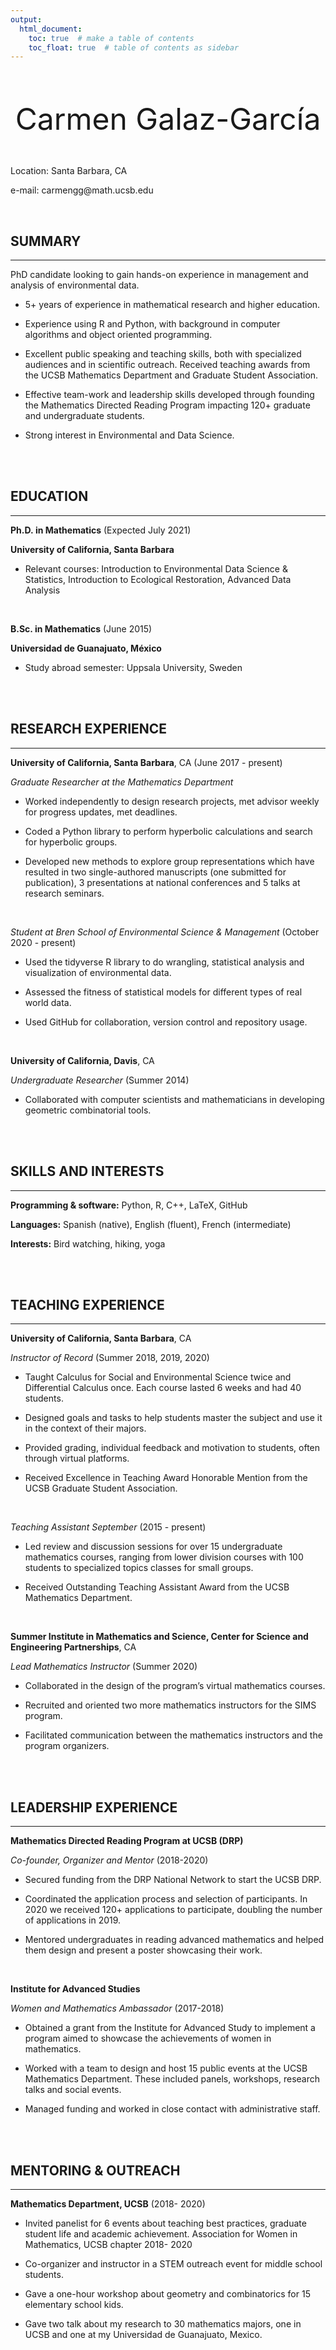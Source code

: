 ```yaml
---
output: 
  html_document:
    toc: true  # make a table of contents
    toc_float: true  # table of contents as sidebar
---
```


<br>
<br>

<center>
<font size="12">
Carmen Galaz-García
</font>
</center>

<br>


Location: Santa Barbara, CA           

e-mail: carmengg@math.ucsb.edu

<br>



## SUMMARY
___

PhD candidate looking to gain hands-on experience in management and analysis of environmental data.

* 5+ years of experience in mathematical research and higher education.

* Experience using R and Python, with background in computer algorithms and object oriented programming. 

* Excellent public speaking and teaching skills, both with specialized audiences and in scientific outreach. Received teaching awards from the UCSB Mathematics Department and Graduate Student Association.

* Effective team-work and leadership skills developed through founding the Mathematics Directed Reading Program impacting 120+ graduate and undergraduate students.

* Strong interest in Environmental and Data Science.

<br>
<br>


## EDUCATION
___

**Ph.D. in Mathematics**   (Expected July 2021)

**University of California, Santa Barbara **

* Relevant courses: Introduction to Environmental Data Science & Statistics, Introduction to Ecological Restoration, Advanced Data Analysis

<br>

**B.Sc. in Mathematics**  (June 2015)

**Universidad de Guanajuato, México**

* Study abroad semester: Uppsala University, Sweden

<br> 
<br>

## RESEARCH EXPERIENCE

---

**University of California, Santa Barbara**, CA    (June 2017 - present)

*Graduate Researcher at the Mathematics Department*

* Worked independently to design research projects, met advisor weekly for progress updates, met deadlines. 

* Coded a Python library to perform hyperbolic calculations and search for hyperbolic groups.

* Developed new methods to explore group representations which have resulted in two single-authored manuscripts (one submitted for publication), 3 presentations at national conferences and 5 talks at research seminars. 

<br>

*Student at Bren School of Environmental Science & Management*   (October 2020 - present) 

* Used the tidyverse R library to do wrangling, statistical analysis and visualization of environmental data. 

* Assessed the fitness of statistical models for different types of real world data.

* Used GitHub for collaboration, version control and repository usage.

<br>

**University of California, Davis**, CA 

*Undergraduate Researcher*    (Summer 2014)

* Collaborated with computer scientists and mathematicians in developing geometric combinatorial tools.

<br>
<br>

## SKILLS AND INTERESTS

---

**Programming & software:** Python, R, C++, LaTeX, GitHub 

**Languages:** Spanish (native), English (fluent), French (intermediate)

**Interests:** Bird watching, hiking, yoga

<br>
<br>

## TEACHING EXPERIENCE

---

**University of California, Santa Barbara**, CA

*Instructor of Record*    (Summer 2018, 2019, 2020)

* Taught Calculus for Social and Environmental Science twice and Differential Calculus once. Each course lasted 6 weeks and had 40 students.

* Designed goals and tasks to help students master the subject and use it in the context of their majors.

* Provided grading, individual feedback and motivation to students, often through virtual platforms.

* Received Excellence in Teaching Award Honorable Mention from the UCSB Graduate Student Association.

<br>

*Teaching Assistant September*    (2015 - present)

* Led review and discussion sessions for over 15 undergraduate mathematics courses, ranging from lower division courses with 100 students to specialized topics classes for small groups.

* Received Outstanding Teaching Assistant Award from the UCSB Mathematics Department.

<br>

**Summer Institute in Mathematics and Science,
Center for Science and Engineering Partnerships**, CA

*Lead Mathematics Instructor*   (Summer 2020)

* Collaborated in the design of the program’s virtual mathematics courses.

* Recruited and oriented two more mathematics instructors for the SIMS program.

* Facilitated communication between the mathematics instructors and the program organizers.

<br>
<br>

## LEADERSHIP EXPERIENCE

---

**Mathematics Directed Reading Program at UCSB (DRP)**

*Co-founder, Organizer and Mentor*   (2018-2020)

* Secured funding from the DRP National Network to start the UCSB DRP.

* Coordinated the application process and selection of participants. In 2020 we received 120+ applications to participate, doubling the number of applications in 2019.

* Mentored undergraduates in reading advanced mathematics and helped them design and present a poster showcasing their work.

<br>

**Institute for Advanced Studies**

*Women and Mathematics Ambassador*   (2017-2018)

* Obtained a grant from the Institute for Advanced Study to implement a program aimed to showcase the achievements of women in mathematics.

* Worked with a team to design and host 15 public events at the UCSB Mathematics Department. These included panels, workshops, research talks and social events.

* Managed funding and worked in close contact with administrative staff.

<br>
<br>

## MENTORING & OUTREACH

---

**Mathematics Department, UCSB**   (2018- 2020)

* Invited panelist for 6 events about teaching best practices, graduate student life and academic achievement.
Association for Women in Mathematics, UCSB chapter 2018- 2020 

* Co-organizer and instructor in a STEM outreach event for middle school students.

* Gave a one-hour workshop about geometry and combinatorics for 15 elementary school kids.

* Gave two talk about my research to 30 mathematics majors, one in UCSB and one at my Universidad de Guanajuato, Mexico. 